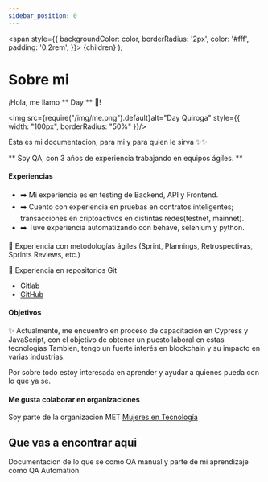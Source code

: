```yaml
---
sidebar_position: 0
---
```

  <span
    style={{
      backgroundColor: color,
      borderRadius: '2px',
      color: '#fff',
      padding: '0.2rem',
    }}>
    {children}
  </span>
);

# Sobre mi

¡Hola, me llamo <Highlight color="#25c2a0"> ** Day ** </Highlight> :wave:!

<img src={require("/img/me.png").default}alt="Day Quiroga" style={{ width: "100px", borderRadius: "50%" }}/>


Esta es mi documentacion, para mi y para quien le sirva :sparkles::sparkles:

** Soy QA, con 3 años de experiencia trabajando en equipos ágiles. **

#### Experiencias

- :arrow_right: Mi experiencia es en testing de Backend, API y Frontend.
- :arrow_right: Cuento con experiencia en pruebas en contratos inteligentes; transacciones en criptoactivos en distintas redes(testnet, mainnet). 
- :arrow_right: Tuve experiencia automatizando con behave, selenium y python.

🏁 Experiencia con metodologías ágiles (Sprint, Plannings, Retrospectivas, Sprints Reviews, etc.)

👾 Experiencia en repositorios Git
- Gitlab
- [GitHub](https://github.com/dbquiroga)

#### Objetivos

:sparkles: Actualmente, me encuentro en proceso de capacitación en Cypress y JavaScript, con el objetivo de obtener un puesto laboral en estas tecnologías
Tambien, tengo un fuerte interés en blockchain y su impacto en varias industrias.

Por sobre todo estoy interesada en aprender y ayudar a quienes pueda con lo que ya se.

#### Me gusta colaborar en organizaciones

Soy parte de la organizacion MET [Mujeres en Tecnología](https://mujeresentecnologia.org/)

## Que vas a encontrar aqui

Documentacion de lo que se como QA manual y parte de mi aprendizaje como QA Automation

